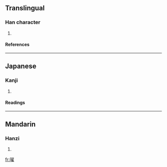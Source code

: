 ==Translingual==
===Han character===
{{Han char|rn=30|rad=口|as=14|sn=17|four=6701<sub>4</sub>|canj=口尸一土 (RSMG), X口尸一土 (XRSMG)}}
# {{defn|Han}}
====References====
{{Han ref|kx=0211.240|dkj=04446|dj=0434.190|hdz=10698.040|uh=5681|ud=22145|bh=ECC9|bd=60617}}
----
==Japanese==
===Kanji===
{{ja-kanji|grade=|rs=口14}}
# {{defn|Japanese}} 
====Readings====
{{ja-readings|on=[[てき]] (teki), [[じゃく]] (jaku)|kun=[[こえ]] (koe)}}
----
==Mandarin==
===Hanzi===
{{cmn-hanzi|pin=[[dí]] ([[di2]])|wg=ti<sup>2</sup>}}
# {{defn|Mandarin}}

[[fr:嚁]]